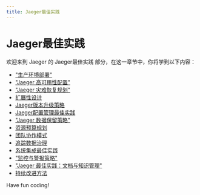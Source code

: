 ```yaml
---
title: Jaeger最佳实践
---
```


# Jaeger最佳实践

欢迎来到 Jaeger 的 Jaeger最佳实践 部分，在这一章节中，你将学到以下内容：

- ["生产环境部署"](./0-production-environment-deployment.mdx)
- ["Jaeger 高可用性配置"](./1-high-availability-configurations.mdx)
- ["Jaeger 灾难恢复规划"](./2-disaster-recovery-planning.mdx)
- [扩展性设计](./3-scalable-design.mdx)
- [Jaeger版本升级策略](./4-version-upgrade-policy.mdx)
- [Jaeger配置管理最佳实践](./5-configuration-management.mdx)
- ["Jaeger 数据保留策略"](./6-data-retention-policy.mdx)
- [资源预算规划](./7-resource-budget-planning.mdx)
- [团队协作模式](./8-team-collaboration-mode.mdx)
- [追踪数据治理](./9-track-data-governance.mdx)
- [系统集成最佳实践](./10-system-integration-best-practices.mdx)
- ["监控与警报策略"](./11-monitoring-and-alerting-policy.mdx)
- ["Jaeger 最佳实践：文档与知识管理"](./12-documentation-knowledge-management.mdx)
- [持续改进方法](./13-continuous-improvement-approach.mdx)

Have fun coding!